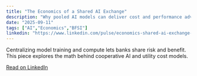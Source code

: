 ```yaml
---
title: "The Economics of a Shared AI Exchange"
description: "Why pooled AI models can deliver cost and performance advantages for banks."
date: "2025-09-11"
tags: ["AI","Economics","BFSI"]
linkedin: "https://www.linkedin.com/pulse/economics-shared-ai-exchange-pankaj-misra-2hnrf/?lipi=urn%3Ali%3Apage%3Ad_flagship3_publishing_published%3BwpZRzvSiT1Kp2IYlIkX2ug%3D%3D"
---
```


Centralizing model training and compute lets banks share risk and benefit. This piece explores the math behind cooperative AI and utility cost models.  

[Read on LinkedIn]({linkedin})
